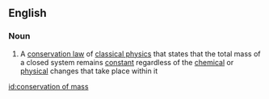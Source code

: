 ==English==

===Noun===
{{wikipedia}}
{{en-noun|sg=[[conservation]] of [[mass]]|-}}

#{{context|physics|chemistry}} A [[conservation law]] of [[classical physics]] that states that the total mass of a closed system remains [[constant]] regardless of the [[chemical]] or [[physical]] changes that take place within it

[[id:conservation of mass]]